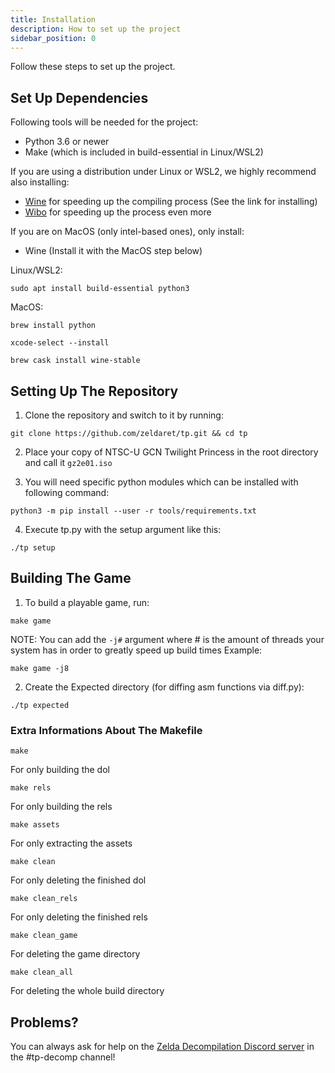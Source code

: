 ```yaml
---
title: Installation
description: How to set up the project
sidebar_position: 0
---
```


Follow these steps to set up the project.

## Set Up Dependencies

Following tools will be needed for the project:

* Python 3.6 or newer
* Make (which is included in build-essential in Linux/WSL2)

If you are using a distribution under Linux or WSL2, we highly recommend also installing:

* [Wine](https://discord.com/channels/688807550715560050/749052938282074153/1083148488596013066) for speeding up the compiling process (See the link for installing)
* [Wibo](https://github.com/decompals/wibo) for speeding up the process even more

If you are on MacOS (only intel-based ones), only install: 

* Wine (Install it with the MacOS step below)

Linux/WSL2:
```shell
sudo apt install build-essential python3
```

MacOS:
```shell
brew install python
```
```shell
xcode-select --install
```
```shell
brew cask install wine-stable
```

## Setting Up The Repository

1. Clone the repository and switch to it by running:
```shell
git clone https://github.com/zeldaret/tp.git && cd tp 
```

2. Place your copy of NTSC-U GCN Twilight Princess in the root directory and call it `gz2e01.iso`

3. You will need specific python modules which can be installed with following command:
```shell
python3 -m pip install --user -r tools/requirements.txt
```

4. Execute tp.py with the setup argument like this:
```shell
./tp setup
```

## Building The Game

1. To build a playable game, run:
```shell
make game
```
NOTE: You can add the `-j#` argument where # is the amount of threads your system has in order to greatly speed up build times
Example:
```shell
make game -j8
```

2. Create the Expected directory (for diffing asm functions via diff.py):
```shell
./tp expected
```

### Extra Informations About The Makefile

```shell
make
``` 
For only building the dol

```shell
make rels
``` 
For only building the rels

```shell
make assets
``` 
For only extracting the assets

```shell
make clean
``` 
For only deleting the finished dol

```shell
make clean_rels
``` 
For only deleting the finished rels

```shell
make clean_game
``` 
For deleting the game directory

```shell
make clean_all
``` 
For deleting the whole build directory

## Problems?

You can always ask for help on the [Zelda Decompilation Discord server](https://discord.zelda64.dev/) in the #tp-decomp channel!